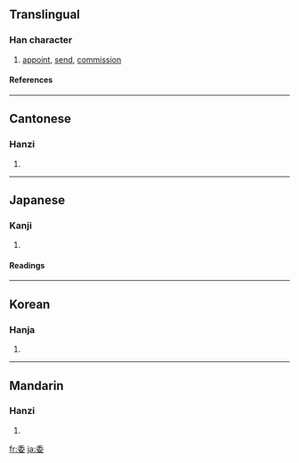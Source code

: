 ==Translingual==
===Han character===
{{Han char|rn=38|rad=女|as=05|sn=8|four=2040<sub>4</sub>|canj=竹木女 (HDV)}}
# [[appoint]], [[send]], [[commission]]
====References====
{{Han ref|kx=0259.100|dkj=06181|dj=0524.110|hdz=21038.040|uh=59D4|ud=22996|bh=A965|bd=43365}}
----
==Cantonese==
===Hanzi===
{{yue-hanzi|jyut=|y=wai1, wai2}}
# {{defn|Cantonese}}
----
==Japanese==
===Kanji===
{{ja-kanji|grade=3|rs=女05}}
# {{defn|Japanese}} 
====Readings====
{{ja-readings|on=[[い]] (i)|kun=[[ゆだねる]] (yudaneru), [[すえ]] (sue), [[くわしい]] (kuwashii)}}
----
==Korean==
===Hanja===
{{ko-hanja|hangeul=[[위]]|rv=wi|mr=wi}}
# {{defn|Korean}}
----
==Mandarin==
===Hanzi===
{{cmn-hanzi|pin=[[wěi]] ([[wei3]])|wg=wei<sup>3</sup>}}
# {{defn|Mandarin}}

[[fr:委]]
[[ja:委]]